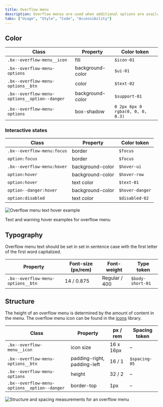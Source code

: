 ```yaml
---
title: Overflow menu
description: Overflow menus are used when additional options are available to the user and there is a space constraint.
tabs: ["Usage", "Style", "Code", "Accessibility"]
---
```


## Color

| Class                                        | Property         | Color token                      |
| -------------------------------------------- | ---------------- | -------------------------------- |
| `.bx--overflow-menu__icon`                   | fill             | `$icon-01`                       |
| `.bx--overflow-menu-options`                 | background-color | `$ui-01`                         |
| `.bx--overflow-menu-options__btn`            | color            | `$text-02`                       |
| `.bx--overflow-menu-options__option--danger` | background-color | `$support-01`                    |
| `.bx--overflow-menu-options`                 | box-shadow       | `0 2px 6px 0 rgba(0, 0, 0, 0.3)` |

### Interactive states

| Class                      | Property         | Color token     |
| -------------------------- | ---------------- | --------------- |
| `.bx--overflow-menu:focus` | border           | `$focus`        |
| `option:focus`             | border           | `$focus`        |
| `.bx--overflow-menu:hover` | background-color | `$hover-ui`     |
| `option:hover`             | background-color | `$hover-row`    |
| `option:hover`             | text color       | `$text-01`      |
| `option--danger:hover`     | background-color | `$hover-danger` |
| `option:disabled`          | text color       | `$disabled-02`  |

<div className="image--fixed">

![Overflow menu text hover example](images/overflow-menu-style-1.png)

</div>

<Caption>Text and warning hover examples for overflow menu</Caption>

## Typography

Overflow menu text should be set in set in sentence case with the first letter of the first word capitalized.

| Property                          | Font-size (px/rem) | Font-weight   | Type token       |
| --------------------------------- | ------------------ | ------------- | ---------------- |
| `.bx--overflow-menu-options__btn` | 14 / 0.875         | Regular / 400 | `$body-short-01` |

## Structure

The height of an overflow menu is determined by the amount of content in the menu. The overflow menu icon can be found in the [icons](/guidelines/icons/library) library.

| Class                                        | Property                    | px / rem  | Spacing token |
| -------------------------------------------- | --------------------------- | --------- | ------------- |
| `.bx--overflow-menu__icon`                   | icon size                   | 16 x 16px | –             |
| `.bx--overflow-menu-options__btn`            | padding-right, padding-left | 16 / 1    | `$spacing-05` |
| `.bx--overflow-menu-options`                 | height                      | 32 / 2    | –             |
| `.bx--overflow-menu-options__option--danger` | border-top                  | 1px       | –             |

<div className="image-fixed">

![Structure and spacing measurements for an overflow menu](images/overflow-menu-style-3.png)

</div>

